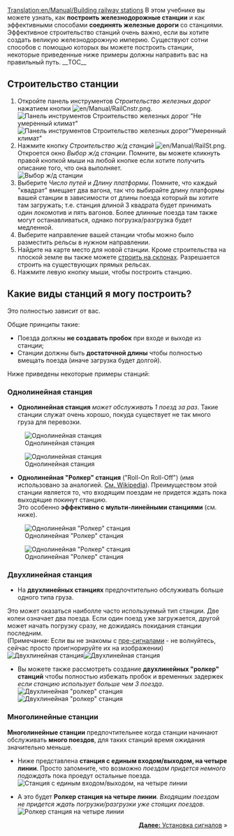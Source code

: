 [[Translation:en/Manual/Building railway stations]]
{{ru/Manual/Tutorial/Учебник}}
В этом учебнике вы можете узнать, как '''построить железнодорожные станции''' и как эффективными способами '''соединять железные дороги''' со станциями. Эффективное строительство станций очень важно, если вы хотите создать великую железнодорожную империю. Существуют сотни способов с помощью которых вы можете построить станции, некоторые приведенные ниже примеры должны направить вас на правильный путь.
__TOC__
==Строительство станции==
#Откройте панель инструментов ''Строительство железных дорог'' нажатием кнопки [[File:en/Manual/RailCnstr.png]].<br/>[[File:ru/Manual/Railroad Construction.png|none|frame|Панель инструментов Строительство железных дорог "Не умеренный климат"]] [[File:ru/Manual/RCOGFX-Temperate.png|none|frame|Панель инструментов Строительство железных дорог"Умеренный климат"]]
#Нажмите кнопку ''Строительство ж/д станций'' [[File:en/Manual/RailSt.png]]. Откроется окно ''Выбор ж/д станции''. Помните, вы можете кликнуть правой кнопкой мыши на любой кнопке если хотите получить описание того, что она выполняет.<br/>[[File:ru/Manual/Stationgui.png|none|frame|Выбор ж/д станции]]
#Выберите ''Число путей'' и ''Длину платформы''. Помните, что каждый "квадрат" вмещает два вагона, так что выбирайте длину платформы вашей станции в зависимости от длины поезда который вы хотите там загружать; т.е. станция длиной 3 квадрата будет принимать один локомотив и пять вагонов. Более длинные поезда там также могут останавливаться, однако погрузка/разгрузка будет медленной.
#Выберите направление вашей станции чтобы можно было разместить рельсы в нужном направлении.
#Найдите на карте место для новой станции. Кроме строительства на плоской земле вы также можете [[ru/Archive/Manual/Settings/Строить на склонах|строить на склонах]]. Разрешается строить на существующих прямых рельсах.
#Нажмите левую кнопку мыши, чтобы построить станцию.

==Какие виды станций я могу построить?==
Это полностью зависит от вас.

Общие принципы такие:
* Поезда должны '''не создавать пробок''' при входе и выходе из станции;
* Станции должны быть '''достаточной длины''' чтобы полностью вмещать поезда (иначе загрузка будет долгой).

Ниже приведены некоторые примеры станций:

===Однолинейная станция===
*'''Однолинейная станция''' ''может обслуживать 1 поезд за раз''. Такие станции служат очень хорошо, покуда существует не так много груза для перевозки.<br/>

[[File:en/Manual/RailStTut One str coal.png|none|frame|Однолинейная станция]]

[[File:en/Manual/RailStTut One str pow.png|none|frame|Однолинейная станция]]

*'''Однолинейная "Ролкер" станция''' ("Roll-On Roll-Off") (имя использовано за аналогией. [http://ru.wikipedia.org/wiki/%D0%A0%D0%BE%D0%BB%D0%BA%D0%B5%D1%80 См. Wikipedia]). Преимуществом этой станции является то, что входящим поездам не придется ждать пока выходящие покинут станцию.<br /> Это особенно '''эффективно с мульти-линейными станциями''' (см. ниже).<br/>

[[File:en/Manual/RailStTut One aro coal.png|none|frame|Однолинейная "Ролкер" станция]]

[[File:en/Manual/RailStTut One aro pow.png|none|frame|Однолинейная "Ролкер" станция]]

===Двухлинейная станция===
*На '''двухлинейных станциях''' предпочтительно обслуживать больше одного типа груза.<br /> 
Это может оказаться наиболле часто используемый тип станции. Две колеи означает два поезда. Если один поезд уже загружается, другой может начать погрузку сразу, не дожидаясь покидания станции последним.<br/>(Примечание: Если вы не знакомы с [[ru/Manual/Сигналы#pre-signaly|пре-сигналами]] - не волнуйтесь, сейчас просто проигнорируйте их на изображении)<br/>[[File:en/Manual/RailStTut Two str coal.png|none|frame|Двухлинейная станция]][[File:en/Manual/RailStTut Two str pow.png|none|frame|Двухлинейная станция]]

*Вы можете также рассмотреть создание '''двухлинейных "ролкер" станций''' чтобы полностью избежать пробок и временных задержек ''если станцию использует больше чем 3 поезда''.<br />[[File:en/Manual/RailStTut Two aro coal.png|none|frame|Двухлинейная "ролкер" станция]][[File:en/Manual/RailStTut Two aro pow.png|none|frame|Двухлинейная "ролкер" станция]]

===Многолинейные станции===
'''Многолинейные станции''' предпочтительнее когда станции начинают обслуживать '''много поездов''', для таких станций время ожидания значительно меньше.

*Ниже представлена '''станция с единым входом/выходом, на четыре линии'''. Просто запомните, что возможно ''поездам придется немного подождать'' пока проедут остальные поезда.<br/>[[File:en/Manual/RailStTut Four str ore.png|none|frame|Станция с единым входом/выходом, на четыре линии]]

*А это будет '''Ролкер станция на четыре линии'''. ''Входящим поездам не придется ждать погрузки/разгрузки уже стоящих поездов''.<br/>[[File:en/Manual/RailStTut Four aro ore.png|none|frame|Ролкер станция на четыре линии]]
<span style="float: right">[[ru/Manual/Установка сигналов|'''Далее:''' Установка сигналов]] &raquo;</span>